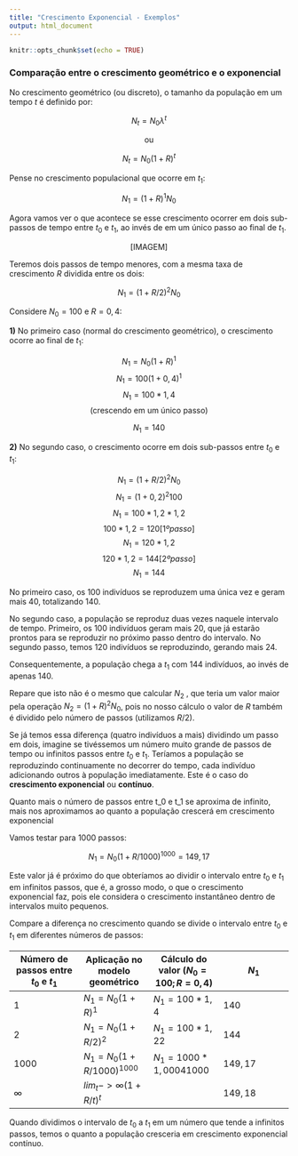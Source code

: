 ---
title: "Crescimento Exponencial - Exemplos"
output: html_document
---

```{r setup, include=FALSE}
knitr::opts_chunk$set(echo = TRUE)
```

### Comparação entre o crescimento geométrico e o exponencial

No crescimento geométrico (ou discreto), o tamanho da população em um tempo $t$ é definido por:

$$N_t = N_{0} λ^t$$

<center>
ou
</center>

$$N_t = N_{0}(1+R)^{t}$$

Pense no crescimento populacional que ocorre em $t_1$:

$$N_1 = (1+R)^1 N_0$$

Agora vamos ver o que acontece se esse crescimento ocorrer em dois sub-passos de tempo entre $t_0$ e $t_1$, ao invés de em um único passo ao final de $t_1$.

<center>

[IMAGEM]

</center>

Teremos dois passos de tempo menores, com a mesma taxa de crescimento $R$ dividida entre os dois:

$$N_1 = (1+ R/2)^2 N_0$$

Considere $N_0 = 100$ e $R = 0,4$:



**1)** No primeiro caso (normal do crescimento geométrico), o crescimento ocorre ao final de $t_1$:
      
$$N_1 = N_0(1+R)^1$$
$$N_1 = 100 (1+ 0,4)^1$$
$$N_1 = 100 * 1,4 $$
<center>
(crescendo  em  um  único  passo)
</center>

$$N_1 = 140$$



**2)** No segundo caso, o crescimento ocorre em dois sub-passos entre $t_0$ e $t_1$:

      
$$N_{1} = (1+ R/2)^2 N_0$$
$$N_{1} = (1 + 0,2)^2  100$$
$$N_{1} = 100 * 1,2 * 1,2$$
$$100 * 1,2 = 120 [1º passo]$$
$$N_{1} = 120 * 1,2 $$
$$120 * 1,2 = 144 [2º passo]$$
$$N_{1} = 144$$

No primeiro caso, os $100$ indivíduos se reproduzem uma única vez e geram mais $40$, totalizando $140$.
        
No segundo caso, a população se reproduz duas vezes naquele intervalo de tempo. Primeiro, os $100$ indivíduos geram mais $20$, que já estarão prontos para se reproduzir no próximo passo dentro do intervalo. No segundo passo, temos $120$ indivíduos se reproduzindo, gerando mais $24$. 

Consequentemente, a população chega a $t_1$ com $144$ indivíduos, ao invés de apenas $140$.

Repare que isto não é o mesmo que calcular $N_2$ , que teria um valor maior pela operação $N_2 = (1+R)^2 N_0$, pois no nosso cálculo o valor de $R$ também é dividido pelo número de passos (utilizamos $R/2$).

Se já temos essa diferença (quatro indivíduos a mais) dividindo um passo em dois, imagine se tivéssemos um número muito grande de passos de tempo ou infinitos passos entre $t_0$ e $t_1$. Teríamos a população se reproduzindo continuamente no decorrer do tempo, cada indivíduo adicionando outros à população imediatamente. Este é o caso do **crescimento exponencial** ou **contínuo**.

Quanto mais o número de passos entre t_0 e t_1 se aproxima de infinito, mais nos aproximamos ao quanto a população crescerá em crescimento exponencial

Vamos testar para 1000 passos:

$$N_1 = N_0 (1 + R/1000)^{1000} = 149,17$$ 

Este valor já é próximo do que obteríamos ao dividir o intervalo entre $t_0$ e $t_1$ em infinitos passos, que é, a grosso modo, o que o crescimento exponencial faz, pois ele considera o crescimento instantâneo dentro de intervalos muito pequenos.

Compare a diferença no crescimento quando se divide o intervalo entre $t_0$ e $t_1$ em diferentes números de passos:
        

|Número de passos entre $t_0$ e $t_1$|        Aplicação        no modelo geométrico |        Cálculo do valor ($N_0 = 100;R = 0,4$)  |  $N_1$  |
|---|---|---|---|
| $1$         |        $N_1 = N_0 (1+R)^1$                          |  $N_1         = 100 * 1,4$                         |                          $140$                     |
| $2$   |        $N_1        = N_0 (1+ R/2)^2$                                    |         $N_1         = 100 * 1,22$                         |                  $144$                     |
|        $1000$  |        $N_1         = N_0  (1 + R/1000)^1000$          |  $N_1         = 1000 * 1,00041000$           |                  $149,17$           |
| $∞$         | $lim_t-> ∞         (1 + R/t)^t$                        |                                                                                |                          $149,18$                   |

Quando dividimos o intervalo de $t_0$ a $t_1$ em um número que tende a infinitos passos, temos o quanto a população cresceria em crescimento exponencial contínuo.
<br>
